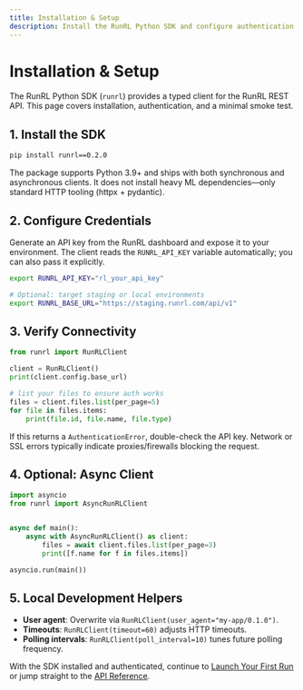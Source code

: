 ```yaml
---
title: Installation & Setup
description: Install the RunRL Python SDK and configure authentication.
---
```


# Installation & Setup

The RunRL Python SDK (`runrl`) provides a typed client for the RunRL REST API. This page covers
installation, authentication, and a minimal smoke test.

## 1. Install the SDK

```bash
pip install runrl==0.2.0
```

The package supports Python 3.9+ and ships with both synchronous and asynchronous clients. It does
not install heavy ML dependencies—only standard HTTP tooling (httpx + pydantic).

## 2. Configure Credentials

Generate an API key from the RunRL dashboard and expose it to your environment. The client reads the
`RUNRL_API_KEY` variable automatically; you can also pass it explicitly.

```bash
export RUNRL_API_KEY="rl_your_api_key"

# Optional: target staging or local environments
export RUNRL_BASE_URL="https://staging.runrl.com/api/v1"
```

## 3. Verify Connectivity

```python
from runrl import RunRLClient

client = RunRLClient()
print(client.config.base_url)

# list your files to ensure auth works
files = client.files.list(per_page=5)
for file in files.items:
    print(file.id, file.name, file.type)
```

If this returns a `AuthenticationError`, double-check the API key. Network or SSL errors typically
indicate proxies/firewalls blocking the request.

## 4. Optional: Async Client

```python
import asyncio
from runrl import AsyncRunRLClient


async def main():
    async with AsyncRunRLClient() as client:
        files = await client.files.list(per_page=3)
        print([f.name for f in files.items])

asyncio.run(main())
```

## 5. Local Development Helpers

- **User agent**: Overwrite via `RunRLClient(user_agent="my-app/0.1.0")`.
- **Timeouts**: `RunRLClient(timeout=60)` adjusts HTTP timeouts.
- **Polling intervals**: `RunRLClient(poll_interval=10)` tunes future polling frequency.

With the SDK installed and authenticated, continue to [Launch Your First Run](/python/authentication)
or jump straight to the [API Reference](/python/api-reference).
